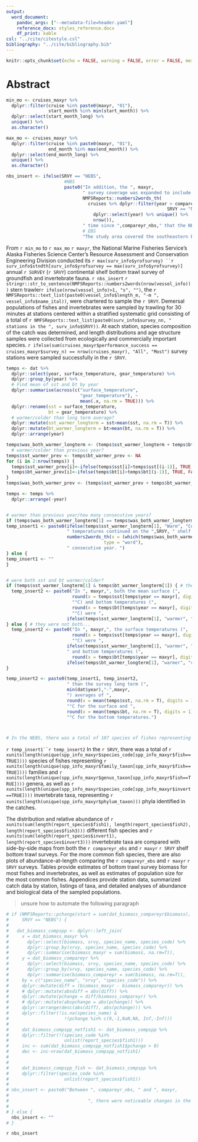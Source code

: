 ```yaml
---
output:
  word_document:
    pandoc_args: ["--metadata-file=header.yaml"]
    reference_docx: styles_reference.docx
    df_print: kable
csl: "../cite/citestyle.csl"
bibliography: "../cite/bibliography.bib"
---
```


```r
knitr::opts_chunk$set(echo = FALSE, warning = FALSE, error = FALSE, message = FALSE)
```

# Abstract

```r
min_mo <- cruises_maxyr %>%
  dplyr::filter(cruise %in% paste0(maxyr, "01"), 
                start_month %in% min(start_month)) %>% 
  dplyr::select(start_month_long) %>%
  unique() %>%
  as.character()

max_mo <- cruises_maxyr %>%
  dplyr::filter(cruise %in% paste0(maxyr, "01"), 
                end_month %in% max(end_month)) %>% 
  dplyr::select(end_month_long) %>%
  unique() %>%
  as.character()

nbs_insert <- ifelse(SRVY == "NEBS", 
                      #NBS
                      paste0("In addition, the ", maxyr, 
                             " survey coverage was expanded to include the northern Bering Sea (NBS). This is only the ", 
                             NMFSReports::numbers2words_th(
                               cruises %>% dplyr::filter(year > compareyr_nbs & 
                                                             SRVY == "NBS" ) %>%
                                 dplyr::select(year) %>% unique() %>% 
                                 nrow()),
                             " time since ",compareyr_nbs," that the NBS survey was done. The expanded study area covered the entire Bering Sea continental shelf (hereafter referred to as the “NEBS”) from 20 to 200 m bottom depth to the U.S.-Russia Maritime Boundary between the Alaska Peninsula and the Bering Strait, including Norton Sound."), 
                             # EBS
                             "The study area covered the southeastern Bering Sea continental shelf from 20 to 200 m bottom depth to the U.S.-Russia Maritime Boundary between the Alaska Peninsula and to approximately the latitude of St. Matthew Island (60° 50' N).")

```

From `r min_mo` to `r max_mo` `r maxyr`, the National Marine Fisheries Service’s Alaska Fisheries Science Center’s Resource Assessment and Conservation Engineering Division conducted its `r max(surv_info$yrofsurvey) ``r surv_info$stndth[surv_info$yrofsurvey == max(surv_info$yrofsurvey)] ` annual `r SURVEY ` (`r SRVY `) continental shelf bottom trawl survey of groundfish and invertebrate fauna. `r nbs_insert` `r stringr::str_to_sentence(NMFSReports::numbers2words(nrow(vessel_info)))` stern trawler`r ifelse(nrow(vessel_info)>1, "s", "")`, the `r NMFSReports::text_list(paste0(vessel_info$length_m, "-m ",  vessel_info$name_ital)) `, were chartered to sample the `r SRVY `. Demersal populations of fishes and invertebrates were sampled by trawling for 30 minutes at stations centered within a stratified systematic grid consisting of a total of `r NMFSReports::text_list(paste0(surv_info$survey_nn, " stations in the ", surv_info$SRVY))`. At each station, species composition of the catch was determined, and length distributions and age structure samples were collected from ecologically and commercially important species. `r ifelse(sum(cruises_maxyr$performance_success == cruises_maxyr$survey_n) == nrow(cruises_maxyr), "All", "Most") ` survey stations were sampled successfully in the `r SRVY`.

```r
temps <- dat %>% 
  dplyr::select(year, surface_temperature, gear_temperature) %>%
  dplyr::group_by(year) %>%
  # Find mean of sst and bt by year
  dplyr::summarise(across(c("surface_temperature", 
                            "gear_temperature"), ~ 
                            mean(.x, na.rm = TRUE))) %>% 
  dplyr::rename(sst = surface_temperature, 
                bt = gear_temperature) %>% 
  # warmer/colder than long term average?
  dplyr::mutate(sst_warmer_longterm = sst>mean(sst, na.rm = T)) %>% 
  dplyr::mutate(bt_warmer_longterm = bt>mean(bt, na.rm = T)) %>%
  dplyr::arrange(year) 

temps$was_both_warmer_longterm <- (temps$sst_warmer_longterm + temps$bt_warmer_longterm)==2
  # warmer/colder than previous year?
temps$sst_warmer_prev <- temps$bt_warmer_prev <- NA
for (i in 2:nrow(temps)) {
  temps$sst_warmer_prev[i]<-ifelse(temps$sst[i]>temps$sst[(i-1)], TRUE, FALSE)
  temps$bt_warmer_prev[i]<-ifelse(temps$bt[i]>temps$bt[(i-1)], TRUE, FALSE)
}
temps$was_both_warmer_prev <- (temps$sst_warmer_prev + temps$bt_warmer_prev)==2

temps <- temps %>%
  dplyr::arrange(-year)


# warmer than previous year/how many consecutive years?
if (temps$was_both_warmer_longterm[1] == temps$was_both_warmer_longterm[2]) {
temp_insert1 <- paste0(ifelse(temps$sst_warmer_longterm[1], "Warm", "Cold"), 
                       " temperatures continued on the ",SRVY, " shelf for the ", 
                       numbers2words_th(x = (which(temps$was_both_warmer_longterm %in% FALSE)[1]-1), 
                                     type = "word"), 
                       " consecutive year. ")
} else {
temp_insert1 <- ""
}


# were both sst and bt warmer/colder?
if (temps$sst_warmer_longterm[1] & temps$bt_warmer_longterm[1]) { # they were both...
  temp_insert2 <- paste0("In ", maxyr,", both the mean surface (",
                         round(x = temps$sst[temps$year == maxyr], digits = 1),
                         "°C) and bottom temperatures (",
                         round(x = temps$bt[temps$year == maxyr], digits = 1),
                         "°C) were ",
                       ifelse(temps$sst_warmer_longterm[1], "warmer", "colder"))
} else { # they were not both...
  temp_insert2 <- paste0("In ", maxyr,", the surface temperatures (",
                         round(x = temps$sst[temps$year == maxyr], digits = 1),
                         "°C) were ",
                       ifelse(temps$sst_warmer_longterm[1], "warmer", "colder"), 
                       " and bottom temperatures (",
                         round(x = temps$bt[temps$year == maxyr], digits = 1),"°C) were ", 
                       ifelse(temps$bt_warmer_longterm[1], "warmer", "colder"))
}

temp_insert2 <- paste0(temp_insert1, temp_insert2, 
                       " than the survey long term (",
                       min(dat$year),"-",maxyr,
                       ") averages of ",
                       round(x = mean(temps$sst, na.rm = T), digits = 1),
                       "°C for the surface and ",
                       round(x = mean(temps$bt, na.rm = T), digits = 1),
                       "°C for the bottom temperatures.")



# In the NEBS, there was a total of 107 species of fishes representing 20 families and 65 genera, as well as 305 invertebrate taxa representing 12 phyla identified in the catches.

```

`r temp_insert1``r temp_insert2` In the `r SRVY`, there was a total of `r xunits(length(unique(spp_info_maxyr$species_code[spp_info_maxyr$fish==TRUE])))` species of fishes representing `r xunits(length(unique(spp_info_maxyr$family_taxon[spp_info_maxyr$fish==TRUE])))` families and `r xunits(length(unique(spp_info_maxyr$genus_taxon[spp_info_maxyr$fish==TRUE])))` genera, as well as `r xunits(length(unique(spp_info_maxyr$species_code[spp_info_maxyr$invert==TRUE])))` invertebrate taxa, representing `r xunits(length(unique(spp_info_maxyr$phylum_taxon)))` phyla identified in the catches.

The distribution and relative abundance of `r xunits(sum(length(report_species$fish1), length(report_species$fish2), length(report_species$fish3)))` different fish species and `r xunits(sum(length(report_species$invert1), length(report_species$invert3)))` invertebrate taxa are compared with side-by-side maps from both the `r compareyr_ebs ` and `r maxyr` `r SRVY` shelf bottom trawl surveys. For the more common fish species, there are also plots of abundance-at-length comparing the `r compareyr_ebs ` and `r maxyr` `r SRVY` surveys. Tables provide estimates of bottom trawl survey biomass for most fishes and invertebrates, as well as estimates of population size for the most common fishes. Appendices provide station data, summarized catch data by station, listings of taxa, and detailed analyses of abundance and biological data of the sampled populations. 

> unsure how to automate the following paragraph

```r

# if (NMFSReports::pchange(start = sum(dat_biomass_compareyr$biomass), end = sum(dat_biomass_maxyr$biomass), value_only = TRUE)>10 & # if there is a greater than X% difference
#     SRVY == "NEBS") {
#   
#   dat_biomass_compspp <- dplyr::left_join(
#     x = dat_biomass_maxyr %>% 
#       dplyr::select(biomass, srvy, species_name, species_code) %>% 
#       dplyr::group_by(srvy, species_name, species_code) %>%
#       dplyr::summarise(biomass_maxyr = sum(biomass, na.rm=T)), 
#     y = dat_biomass_compareyr %>% 
#       dplyr::select(biomass, srvy, species_name, species_code) %>% 
#       dplyr::group_by(srvy, species_name, species_code) %>%
#       dplyr::summarise(biomass_compareyr = sum(biomass, na.rm=T)), 
#     by = c("species_name", "srvy", "species_code")) %>% 
#     dplyr::mutate(diff = (biomass_maxyr - biomass_compareyr)) %>%
#     # dplyr::mutate(absdiff = abs(diff)) %>%
#     dplyr::mutate(pchange = diff/biomass_compareyr) %>% 
#     # dplyr::mutate(abspchange = abs(pchange)) %>%
#     dplyr::arrange(desc(abs(diff), abs(pchange))) %>% 
#     dplyr::filter(!is.na(species_name) & 
#                     !(pchange %in% c(0,-1,NaN,NA, Inf,-Inf)))
# 
#     dat_biomass_compspp_notfish1 <- dat_biomass_compspp %>% 
#     dplyr::filter(!(species_code %in% 
#                     unlist(report_species$fish1)))  
#     inc <- sum(dat_biomass_compspp_notfish1$pchange > 0)
#     dec <- inc-nrow(dat_biomass_compspp_notfish1)
#   
#     
#     dat_biomass_compspp_fish <- dat_biomass_compspp %>% 
#     dplyr::filter(species_code %in% 
#                     unlist(report_species$fish1))
#   
# nbs_insert <- paste0("Between ", compareyr_nbs, " and ", maxyr, 
#                              
#                              ", there were noticeable changes in the benthic community of the NBS. Total CPUE values for many of the animals in the NBS shifted from being low in ", compareyr_nbs, " to being much higher in ", maxyr, " The total estimated animal biomass in the NBS increased from ", xunits(sum(dat_biomass_compareyr$biomass)) ," t in ", compareyr_nbs, " to ", xunits(sum(dat_biomass_maxyr$biomass))," t in ", maxyr, " driven primarily by increases in walleye pollock and Pacific cod. Major distributional shifts by these two species and others were likely in response to the warmer conditions resulting from diminished sea ice during the recent warm stanza that began in 2014. The dramatically different and unexpected results underscore the need for continuing NEBS surveys on a regular basis to learn more about the environmental variability and how fish and crab populations are responding to a dynamic and changing environment. Moreover, many of the design-based estimates of survey abundance currently used in Bering Sea and Aleutian Island (BSAI) stock assessments are biased because they do not account for the dynamic biological and physical process errors such as those readily apparent for pollock and Pacific cod in the NEBS surveys. Hence, new methods for model-based estimates of survey abundance that incorporate as well as propagate uncertainty in the stock assessment models are also needed.") 
# 
# } else {
  nbs_insert <- ""
# }
```

`r nbs_insert `



